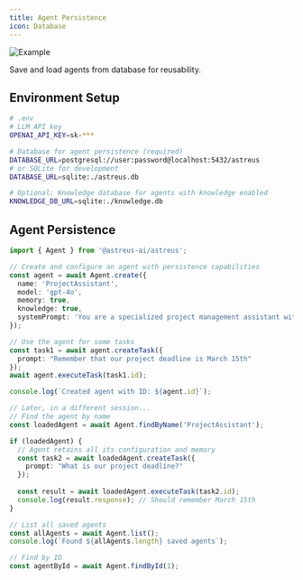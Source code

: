 ```yaml
---
title: Agent Persistence
icon: Database
---
```


![Example](/docs/example.webp)

Save and load agents from database for reusability.

## Environment Setup

```bash
# .env
# LLM API key
OPENAI_API_KEY=sk-***

# Database for agent persistence (required)
DATABASE_URL=postgresql://user:password@localhost:5432/astreus
# or SQLite for development
DATABASE_URL=sqlite:./astreus.db

# Optional: Knowledge database for agents with knowledge enabled
KNOWLEDGE_DB_URL=sqlite:./knowledge.db
```

## Agent Persistence

```typescript
import { Agent } from '@astreus-ai/astreus';

// Create and configure an agent with persistence capabilities
const agent = await Agent.create({
  name: 'ProjectAssistant',
  model: 'gpt-4o',
  memory: true,
  knowledge: true,
  systemPrompt: 'You are a specialized project management assistant with memory and knowledge.'
});

// Use the agent for some tasks
const task1 = await agent.createTask({
  prompt: "Remember that our project deadline is March 15th"
});
await agent.executeTask(task1.id);

console.log(`Created agent with ID: ${agent.id}`);

// Later, in a different session...
// Find the agent by name
const loadedAgent = await Agent.findByName('ProjectAssistant');

if (loadedAgent) {
  // Agent retains all its configuration and memory
  const task2 = await loadedAgent.createTask({
    prompt: "What is our project deadline?"
  });
  
  const result = await loadedAgent.executeTask(task2.id);
  console.log(result.response); // Should remember March 15th
}

// List all saved agents
const allAgents = await Agent.list();
console.log(`Found ${allAgents.length} saved agents`);

// Find by ID
const agentById = await Agent.findById(1);
```